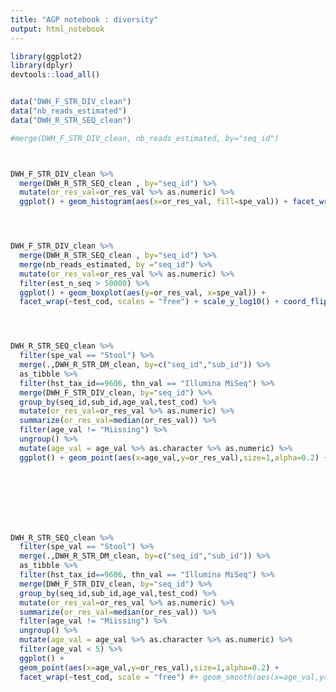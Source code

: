 ```yaml
---
title: "AGP notebook : diversity"
output: html_notebook
---
```



```r
library(ggplot2)
library(dplyr)
devtools::load_all()



```


```r

data("DWH_F_STR_DIV_clean")
data("nb_reads_estimated")
data("DWH_R_STR_SEQ_clean")

#merge(DWH_F_STR_DIV_clean, nb_reads_estimated, by="seq_id")



DWH_F_STR_DIV_clean %>%
  merge(DWH_R_STR_SEQ_clean , by="seq_id") %>%
  mutate(or_res_val=or_res_val %>% as.numeric) %>%
  ggplot() + geom_histogram(aes(x=or_res_val, fill=spe_val)) + facet_wrap(~test_cod, scales = "free")




DWH_F_STR_DIV_clean %>%
  merge(DWH_R_STR_SEQ_clean , by="seq_id") %>%
  merge(nb_reads_estimated, by ="seq_id") %>%
  mutate(or_res_val=or_res_val %>% as.numeric) %>%
  filter(est_n_seq > 50000) %>%
  ggplot() + geom_boxplot(aes(y=or_res_val, x=spe_val)) + 
  facet_wrap(~test_cod, scales = "free") + scale_y_log10() + coord_flip() 





```





```r

DWH_R_STR_SEQ_clean %>%
  filter(spe_val == "Stool") %>%
  merge(.,DWH_R_STR_DM_clean, by=c("seq_id","sub_id")) %>%
  as_tibble %>%
  filter(hst_tax_id==9606, thn_val == "Illumina MiSeq") %>%
  merge(DWH_F_STR_DIV_clean, by="seq_id") %>%
  group_by(seq_id,sub_id,age_val,test_cod) %>%
  mutate(or_res_val=or_res_val %>% as.numeric) %>%
  summarize(or_res_val=median(or_res_val)) %>%
  filter(age_val != "Miissing") %>% 
  ungroup() %>%
  mutate(age_val = age_val %>% as.character %>% as.numeric) %>%
  ggplot() + geom_point(aes(x=age_val,y=or_res_val),size=1,alpha=0.2) + facet_wrap(~test_cod, scale = "free") + geom_smooth(aes(x=age_val,y=or_res_val))
  








```




```r

DWH_R_STR_SEQ_clean %>%
  filter(spe_val == "Stool") %>%
  merge(.,DWH_R_STR_DM_clean, by=c("seq_id","sub_id")) %>%
  as_tibble %>%
  filter(hst_tax_id==9606, thn_val == "Illumina MiSeq") %>%
  merge(DWH_F_STR_DIV_clean, by="seq_id") %>%
  group_by(seq_id,sub_id,age_val,test_cod) %>%
  mutate(or_res_val=or_res_val %>% as.numeric) %>%
  summarize(or_res_val=median(or_res_val)) %>%
  filter(age_val != "Miissing") %>% 
  ungroup() %>%
  mutate(age_val = age_val %>% as.character %>% as.numeric) %>%
  filter(age_val < 5) %>%
  ggplot() + 
  geom_point(aes(x=age_val,y=or_res_val),size=1,alpha=0.2) + 
  facet_wrap(~test_cod, scale = "free") #+ geom_smooth(aes(x=age_val,y=or_res_val))




```







